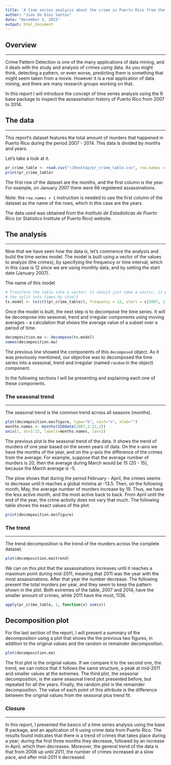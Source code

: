 ```yaml
---
title: 'A time series analysis about the crime in Puerto Rico from the year 2007 to 2014'
author: "Juan De Dios Santos"
date: "December 5, 2015"
output: html_document
---
```


## Overview
***
Crime Pattern Detection is one of the many applications of data mining, and it
deals with the study and analysis of crimes using data. As you might think, 
detecting a pattern, or even worse, predicting them is something that might seem 
taken from a movie. However it is a real application of data mining, and there 
are many research groups working on that.

In this report I will introduce the concept of time series analysis using the R base
package to inspect the assassination history of Puerto Rico from 2007 to 2014.

## The data
***

This report's dataset features the total amount of murders that happened in Puerto
Rico during the period 2007 - 2014. This data is divided by months and years. 

Let's take a look at it.


```r
pr_crime_table <- read.csv("~/Desktop/pr_crime_table.csv", row.names = 1)
print(pr_crime_table)
```

The first row of the dataset are the months, and the first column is the year.
For example, on January 2007 there were 66 registered assassinations.

Note: the `row.names = 1` instruction is needed to use the first column of the 
dataset as the name of the rows, which in this case are the years.

The data used was obtained from the _Instituto de Estadisticas de Puerto Rico_
(or Statistics Institute of Puerto Rico) website.  

## The analysis
***

Now that we have seen how the data is, let's commence the analysis and build
the time series model. The model is built using a vector of the values to analyze
(the crimes), by specifying the frequency or time interval, which in this case 
is 12 since we are using monthly data, and by setting the start date (January 2007).

The name of this model

```r
# Transform the table into a vector; ts should just take a vector, it performs
# the split into times by itself
ts.model <- ts(c(t(pr_crime_table)), frequency = 12, start = c(2007, 1))
```

Once the model is built, the next step is to decompose the time series. It will
be decompose into seasonal, trend and irregular components using moving averages - 
a calculation that shows the average value of a subset over a period of time.

```r
decomposition.ma <- decompose(ts.model)
names(decomposition.ma)
```

The previous line showed the components of this `decomposed` object. As it was
previously mentioned, our objective was to decomposed the time series into a 
seasonal, trend and irregular (named `random` in the object) component.

In the following sections I will be presenting and explaining each one of these 
components.


### The seasonal trend
***

The seasonal trend is the common trend across all seasons (months).

```r
plot(decomposition.ma$figure, type="b", xaxt="n", xlab="")
months.names <- months(ISOdate(2007,1:12,1))
axis(1, at=1:12, labels=months.names, las=2)
```


The previous plot is the seasonal trend of the data. It shows the trend of murders
of one year based on the seven years of data.
On the x-axis we have the months of the year, and on the y-axis the difference of 
the crimes from the average. For example, suppose that the average number of 
murders is 20, then the average during March would be 15 (20 - 15), because 
the March average is -5.

The plow shows that during the period February - April, the crimes seems to decrease
until it reaches a global minima at -13.5. Then, on the following month, May, the
average number of murders increase by 19. Thus, we have the less active month,
and the most active back to back. From April until the end of the year, the crime
activity does not vary that much. The following table shows the exact values of
the plot.

```r
print(decomposition.ma$figure)
```

### The trend
***

The trend decomposition is the trend of the murders across the complete dataset.

```r
plot(decomposition.ma$trend)
```

We can on this plot that the assassinations increases until it reaches a maximum
point during mid-2011, meaning that 2011 was the year with the most assassinations.
After that year the number decrease. The following present the total murders
per year, and they seem to keep the pattern shown in the plot. Both extremes of
the table, 2007 and 2014, have the smaller amount of crimes, while 2011 have the
most, 1136.

```r
apply(pr_crime_table, 1, function(x) sum(x))
```

## Decomposition plot

For the last section of the report, I will present a summary of the decomposition
using a plot that shows the the previous two figures, in addition to the original
values and the random or remainder decomposition.

```r
plot(decomposition.ma)
```

The first plot is the original values. If we compare it to the second one, the trend,
we can notice that it follows the same structure, a peak at mid-2011 and
smaller values at the extremes. The third plot, the seasonal decomposition, is the
same seasonal trend plot presented before, but repeated for all the years. Finally,
the random plot is the remainder decomposition. The value of each point of this
attribute is the difference between the original values from the seasonal plus trend fit.

### Closure
***

In this report, I presented the basics of a time series analysis using the base R
package, and an application of it using crime data from Puerto Rico. The results
found indicates that there is a trend of crimes that takes place during a year;
during the first three months they decrease, followed by an increase in April,
which then decreases. Moreover, the general trend of the data is that from 2008
up until 2011, the number of crimes increased at a slow pace, and after mid-2011
it decreased.